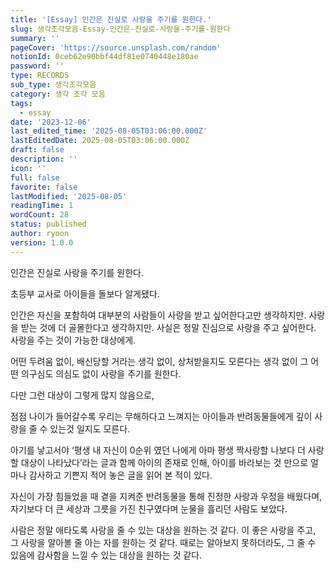 ```yaml
---
title: '[Essay] 인간은 진실로 사랑을 주기를 원한다.'
slug: 생각조각모음-Essay-인간은-진실로-사랑을-주기를-원한다
summary: ''
pageCover: 'https://source.unsplash.com/random'
notionId: 0ceb62e90bbf44df81e0740448e180ae
password: ''
type: RECORDS
sub_type: 생각조각모음
category: 생각 조각 모음
tags:
  - essay
date: '2023-12-06'
last_edited_time: '2025-08-05T03:06:00.000Z'
lastEditedDate: 2025-08-05T03:06:00.000Z
draft: false
description: ''
icon: ''
full: false
favorite: false
lastModified: '2025-08-05'
readingTime: 1
wordCount: 28
status: published
author: ryoon
version: 1.0.0
---
```


인간은 진실로 사랑을 주기를 원한다.


초등부 교사로 아이들을 돌보다 알게됐다.


인간은 자신을 포함하여 대부분의 사람들이 사랑을 받고 싶어한다고만 생각하지만. 사랑을 받는 것에 더 골몰한다고 생각하지만. 사실은 정말 진심으로 사랑을 주고 싶어한다. 사랑을 주는 것이 가능한 대상에게.


어떤 두려움 없이, 배신당할 거라는 생각 없이, 상처받을지도 모른다는 생각 없이 그 어떤 의구심도 의심도 없이 사랑을 주기를 원한다.


다만 그런 대상이 그렇게 많지 않음으로,


점점 나이가 들어갈수록 우리는 무해하다고 느껴지는 아이들과 반려동물들에게 깊이 사랑을 줄 수 있는것 일지도 모른다.


아기를 낳고서야 ‘평생 내 자신이 0순위 였던 나에게 아마 평생 짝사랑할 나보다 더 사랑할 대상이 나타났다’라는 글과 함께 아이의 존재로 인해, 아이를 바라보는 것 만으로 얼마나 감사하고 기쁜지 적어 놓은 글을 읽어 본 적이 있다.


자신이 가장 힘들었을 때 곁을 지켜준 반려동물을 통해 진정한 사랑과 우정을 배웠다며, 자기보다 더 큰 세상과 그릇을 가진 친구였다며 눈물을 흘리던 사람도 보았다.


사람은 정말 애타도록 사랑을 줄 수 있는 대상을 원하는 것 같다. 이 좋은 사랑을 주고, 그 사랑을 알아볼 줄 아는 자를 원하는 것 같다. 때로는 알아보지 못하더라도, 그 줄 수 있음에 감사함을 느낄 수 있는 대상을 원하는 것 같다.


